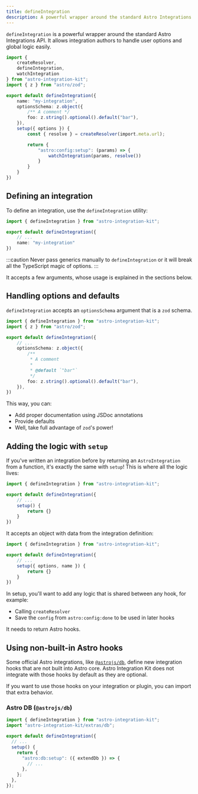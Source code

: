 ```yaml
---
title: defineIntegration
description: A powerful wrapper around the standard Astro Integrations API. It allows integration authors to handle user options and global logic easily.
---
```


`defineIntegration` is a powerful wrapper around the standard Astro Integrations API. It allows integration authors to handle user options and global logic easily.

```ts title="my-integration/index.ts" "defineIntegration"
import {
    createResolver,
    defineIntegration,
    watchIntegration
} from "astro-integration-kit";
import { z } from "astro/zod";

export default defineIntegration({
    name: "my-integration",
    optionsSchema: z.object({
        /** A comment */
        foo: z.string().optional().default("bar"),
    }),
    setup({ options }) {
        const { resolve } = createResolver(import.meta.url);

        return {
            "astro:config:setup": (params) => {
                watchIntegration(params, resolve())
            }
        }
    }
})
```

## Defining an integration

To define an integration, use the `defineIntegration` utility:

```ts title="my-integration/index.ts" "defineIntegration"
import { defineIntegration } from "astro-integration-kit";

export default defineIntegration({
    // ...
    name: "my-integration"
})
```

:::caution
Never pass generics manually to `defineIntegration` or it will break all the
TypeScript magic of options.
:::

It accepts a few arguments, whose usage is explained in the sections below.

## Handling options and defaults

`defineIntegration` accepts an `optionsSchema` argument that is a `zod` schema.

```ts title="my-integration/index.ts" ins={2,6-13}
import { defineIntegration } from "astro-integration-kit";
import { z } from "astro/zod";

export default defineIntegration({
    // ...
    optionsSchema: z.object({
        /**
         * A comment
         *
         * @default `"bar"`
         */
        foo: z.string().optional().default("bar"),
    }),
})
```

This way, you can:

- Add proper documentation using JSDoc annotations
- Provide defaults
- Well, take full advantage of `zod`'s power!

## Adding the logic with `setup`

If you've written an integration before by returning an `AstroIntegration` from a function, it's exactly
the same with `setup`! This is where all the logic lives:

```ts title="my-integration/index.ts" ins={5-7}
import { defineIntegration } from "astro-integration-kit";

export default defineIntegration({
    // ...
    setup() {
        return {}
    }
})
```
It accepts an object with data from the integration definition:

```ts title="my-integration/index.ts" "{ options, name }"
import { defineIntegration } from "astro-integration-kit";

export default defineIntegration({
    // ...
    setup({ options, name }) {
        return {}
    }
})
```

In setup, you'll want to add any logic that is shared between any hook, for example:

- Calling `createResolver`
- Save the `config` from `astro:config:done` to be used in later hooks

It needs to return Astro hooks.

## Using non-built-in Astro hooks

Some official Astro integrations, like [`@astrojs/db`](https://docs.astro.build/en/guides/integrations-guide/db/), define new integration hooks that are not built into Astro core. Astro Integration Kit does not integrate with those hooks by default as they are optional.

If you want to use those hooks on your integration or plugin, you can import that extra behavior.

### Astro DB (`@astrojs/db`)

```ts title="my-integration/index.ts" ins={2,8-10}
import { defineIntegration } from "astro-integration-kit";
import "astro-integration-kit/extras/db";

export default defineIntegration({
  // ...
  setup() {
    return {
      "astro:db:setup": ({ extendDb }) => {
        // ...
      },
    };
  },
});
```
